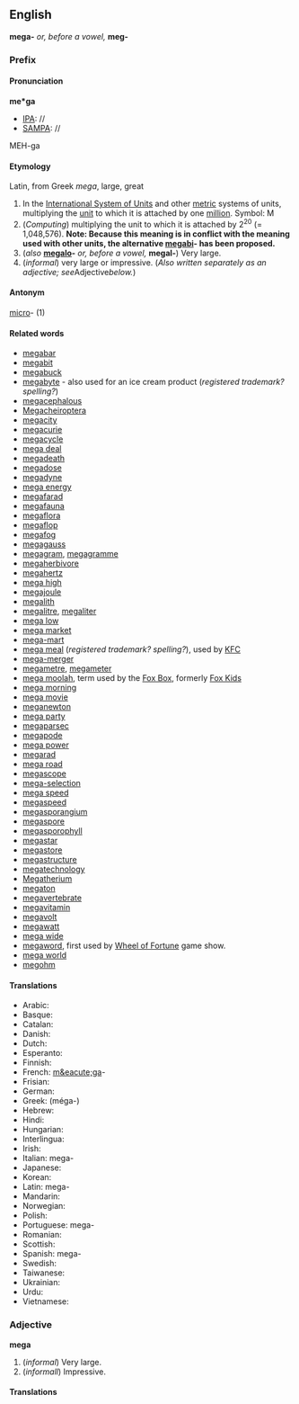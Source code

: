 ==English==
'''mega-''' ''or, before a vowel,'' '''meg-'''

===Prefix===
====Pronunciation====

'''me*ga'''
*[[IPA]]: //
*[[SAMPA]]: //
MEH-ga

====Etymology====

Latin, from Greek ''mega'', large, great

#In the [[International System of Units]] and other [[metric]] systems of units, multiplying the [[unit]] to which it is attached by one [[million]].  Symbol: M
#(''Computing'') multiplying the unit to which it is attached by 2<sup>20</sup> (= 1,048,576).  '''Note: Because this meaning is in conflict with the meaning used with other units, the alternative [[megabi]]- has been proposed.'''
#(''also'' '''[[megalo]]-''' ''or, before a vowel,'' '''megal-''') Very large.
#(''informal'') very large or impressive.  (''Also written separately as an adjective; see ''Adjective'' below.'')

====Antonym====

[[micro]]- (1)

====Related words====

*[[megabar]]
*[[megabit]]
*[[megabuck]]
*[[megabyte]] - also used for an ice cream product (''registered trademark?  spelling?'')
*[[megacephalous]]
*[[Megacheiroptera]]
*[[megacity]]
*[[megacurie]]
*[[megacycle]]
*[[mega deal]]
*[[megadeath]]
*[[megadose]]
*[[megadyne]]
*[[mega energy]]
*[[megafarad]]
*[[megafauna]]
*[[megaflora]]
*[[megaflop]]
*[[megafog]]
*[[megagauss]]
*[[megagram]], [[megagramme]]
*[[megaherbivore]]
*[[megahertz]]
*[[mega high]]
*[[megajoule]]
*[[megalith]]
*[[megalitre]], [[megaliter]]
*[[mega low]]
*[[mega market]]
*[[mega-mart]]
*[[mega meal]] (''registered trademark?  spelling?''), used by [[en:Kentucky Fried Chicken|KFC]]
*[[mega-merger]]
*[[megametre]], [[megameter]]
*[[mega moolah]], term used by the [[en:Fox Box|Fox Box]], formerly [[en:Fox Kids|Fox Kids]]
*[[mega morning]]
*[[mega movie]]
*[[meganewton]]
*[[mega party]]
*[[megaparsec]]
*[[megapode]]
*[[mega power]]
*[[megarad]]
*[[mega road]]
*[[megascope]]
*[[mega-selection]]
*[[mega speed]]
*[[megaspeed]]
*[[megasporangium]]
*[[megaspore]]
*[[megasporophyll]]
*[[megastar]]
*[[megastore]]
*[[megastructure]]
*[[megatechnology]]
*[[Megatherium]]
*[[megaton]]
*[[megavertebrate]]
*[[megavitamin]]
*[[megavolt]]
*[[megawatt]]
*[[mega wide]]
*[[megaword]], first used by [[en:Wheel of Fortune|Wheel of Fortune]] game show.
*[[mega world]]
*[[megohm]]

====Translations====
*Arabic:
*Basque:
*Catalan:
*Danish:
*Dutch:
*Esperanto:
*Finnish:
*French: [[m&eacute;ga]]-
*Frisian:
*German:
*Greek: [[ ]] (m&eacute;ga-)
*Hebrew:
*Hindi:
*Hungarian:
*Interlingua:
*Irish:
*Italian: mega-
*Japanese:
*Korean:
*Latin: mega-
*Mandarin:
*Norwegian:
*Polish:
*Portuguese: mega-
*Romanian:
*Scottish:
*Spanish: mega-
*Swedish:
*Taiwanese:
*Ukrainian:
*Urdu:
*Vietnamese:

===Adjective===
'''mega'''

#(''informal'') Very large.
#(''informall'') Impressive.

====Translations====